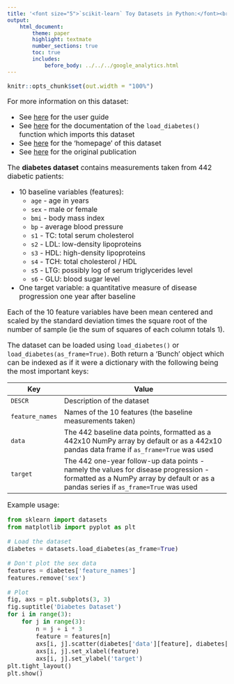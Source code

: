 ```yaml
---
title: '<font size="5">`scikit-learn` Toy Datasets in Python:</font><br>Diabetes dataset'
output:
    html_document:
        theme: paper
        highlight: textmate
        number_sections: true
        toc: true
        includes:
            before_body: ../../../google_analytics.html
---
```


<font size="3">

```r
knitr::opts_chunk$set(out.width = "100%")
```

For more information on this dataset:

- See [here](https://scikit-learn.org/stable/datasets/toy_dataset.html#diabetes-dataset) for the user guide
- See [here](https://scikit-learn.org/stable/modules/generated/sklearn.datasets.load_diabetes.html) for the documentation of the `load_diabetes()` function which imports this dataset
- See [here](https://www4.stat.ncsu.edu/~boos/var.select/diabetes.html) for the 'homepage' of this dataset
- See [here](https://hastie.su.domains/Papers/LARS/LeastAngle_2002.pdf) for the original publication

The **diabetes dataset** contains measurements taken from 442 diabetic patients:

- 10 baseline variables (features):
    - `age` - age in years
    - `sex` - male or female
    - `bmi` - body mass index
    - `bp` - average blood pressure
    - `s1` - TC: total serum cholesterol
    - `s2` - LDL: low-density lipoproteins
    - `s3` - HDL: high-density lipoproteins
    - `s4` - TCH: total cholesterol / HDL
    - `s5` - LTG: possibly log of serum triglycerides level
    - `s6` - GLU: blood sugar level
- One target variable: a quantitative measure of disease progression one year after baseline

Each of the 10 feature variables have been mean centered and scaled by the standard deviation times the square root of the number of sample (ie the sum of squares of each column totals 1).

The dataset can be loaded using `load_diabetes()` or `load_diabetes(as_frame=True)`. Both return a 'Bunch' object which can be indexed as if it were a dictionary with the following being the most important keys:

| Key | Value |
|-----|-------------------------------------------------------------|
| `DESCR` | Description of the dataset |
| `feature_names` | Names of the 10 features (the baseline measurements taken) |
| `data` | The 442 baseline data points, formatted as a 442x10 NumPy array by default or as a 442x10 pandas data frame if `as_frame=True` was used |
| `target` | The 442 one-year follow-up data points - namely the values for disease progression - formatted as a NumPy array by default or as a pandas series if `as_frame=True` was used |

Example usage:

```python
from sklearn import datasets
from matplotlib import pyplot as plt

# Load the dataset
diabetes = datasets.load_diabetes(as_frame=True)

# Don't plot the sex data
features = diabetes['feature_names']
features.remove('sex')

# Plot
fig, axs = plt.subplots(3, 3)
fig.suptitle('Diabetes Dataset')
for i in range(3):
    for j in range(3):
        n = j + i * 3
        feature = features[n]
        axs[i, j].scatter(diabetes['data'][feature], diabetes['target'], s=1)
        axs[i, j].set_xlabel(feature)
        axs[i, j].set_ylabel('target')
plt.tight_layout()
plt.show()
```

</font>
